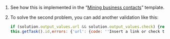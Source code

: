 <Cut title="How can I do it in JS so that if the checkbox is selected, the link is not required, but if the link is inserted, the checkbox is cleared?">

1. See how this is implemented in the “[Mining business contacts](/docs/tutorials/internet-search)” template.

1. To solve the second problem, you can add another validation like this:

    ```javascript
    if (solution.output_values.url && solution.output_values.check) {return {task_id:
    this.getTask().id,errors: {'url': {code: ''Insert a link or check the box if the site doesn't exist'}}}}
    ```

</Cut>
